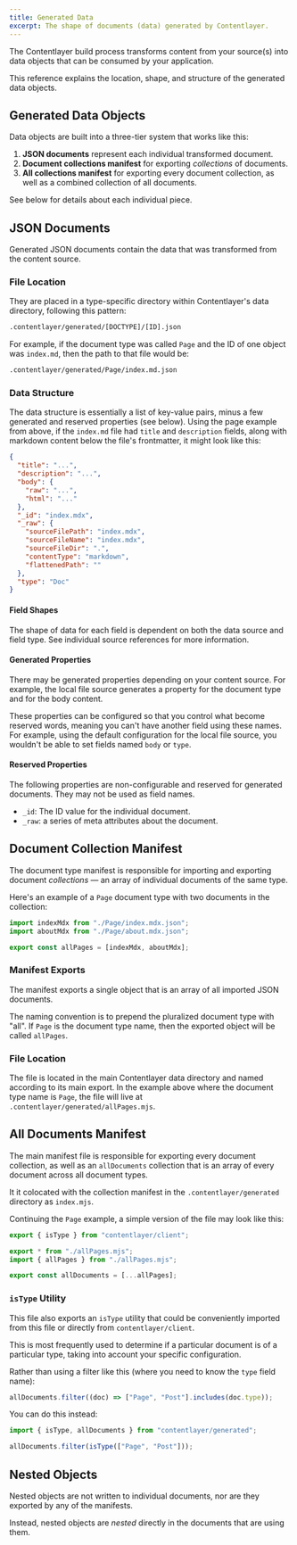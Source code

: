 ```yaml
---
title: Generated Data
excerpt: The shape of documents (data) generated by Contentlayer.
---
```


The Contentlayer build process transforms content from your source(s) into data objects that can be consumed by your application.

This reference explains the location, shape, and structure of the generated data objects.

## Generated Data Objects

Data objects are built into a three-tier system that works like this:

1. **JSON documents** represent each individual transformed document.
1. **Document collections manifest** for exporting _collections_ of documents.
1. **All collections manifest** for exporting every document collection, as well as a combined collection of all documents.

See below for details about each individual piece.

## JSON Documents

Generated JSON documents contain the data that was transformed from the content source.

### File Location

They are placed in a type-specific directory within Contentlayer's data directory, following this pattern:

```txt
.contentlayer/generated/[DOCTYPE]/[ID].json
```

For example, if the document type was called `Page` and the ID of one object was `index.md`, then the path to that file would be:

```txt
.contentlayer/generated/Page/index.md.json
```

### Data Structure

The data structure is essentially a list of key-value pairs, minus a few generated and reserved properties (see below). Using the page example from above, if the `index.md` file had `title` and `description` fields, along with markdown content below the file's frontmatter, it might look like this:

```json
{
  "title": "...",
  "description": "...",
  "body": {
    "raw": "...",
    "html": "..."
  },
  "_id": "index.mdx",
  "_raw": {
    "sourceFilePath": "index.mdx",
    "sourceFileName": "index.mdx",
    "sourceFileDir": ".",
    "contentType": "markdown",
    "flattenedPath": ""
  },
  "type": "Doc"
}
```

#### Field Shapes

The shape of data for each field is dependent on both the data source and field type. See individual source references for more information.

#### Generated Properties

There may be generated properties depending on your content source. For example, the local file source generates a property for the document type and for the body content.

These properties can be configured so that you control what become reserved words, meaning you can't have another field using these names. For example, using the default configuration for the local file source, you wouldn't be able to set fields named `body` or `type`.

#### Reserved Properties

The following properties are non-configurable and reserved for generated documents. They may not be used as field names.

- `_id`: The ID value for the individual document.
- `_raw`: a series of meta attributes about the document.

## Document Collection Manifest

The document type manifest is responsible for importing and exporting document _collections_ — an array of individual documents of the same type.

Here's an example of a `Page` document type with two documents in the collection:

```js
import indexMdx from "./Page/index.mdx.json";
import aboutMdx from "./Page/about.mdx.json";

export const allPages = [indexMdx, aboutMdx];
```

### Manifest Exports

The manifest exports a single object that is an array of all imported JSON documents.

The naming convention is to prepend the pluralized document type with "all". If `Page` is the document type name, then the exported object will be called `allPages`.

### File Location

The file is located in the main Contentlayer data directory and named according to its main export. In the example above where the document type name is `Page`, the file will live at `.contentlayer/generated/allPages.mjs`.

## All Documents Manifest

The main manifest file is responsible for exporting every document collection, as well as an `allDocuments` collection that is an array of every document across all document types.

It it colocated with the collection manifest in the `.contentlayer/generated` directory as `index.mjs`.

Continuing the `Page` example, a simple version of the file may look like this:

```js
export { isType } from "contentlayer/client";

export * from "./allPages.mjs";
import { allPages } from "./allPages.mjs";

export const allDocuments = [...allPages];
```

### `isType` Utility

This file also exports an `isType` utility that could be conveniently imported from this file or directly from `contentlayer/client`.

This is most frequently used to determine if a particular document is of a particular type, taking into account your specific configuration.

Rather than using a filter like this (where you need to know the `type` field name):

```js
allDocuments.filter((doc) => ["Page", "Post"].includes(doc.type));
```

You can do this instead:

```js
import { isType, allDocuments } from "contentlayer/generated";

allDocuments.filter(isType(["Page", "Post"]));
```

## Nested Objects

Nested objects are not written to individual documents, nor are they exported by any of the manifests.

Instead, nested objects are _nested_ directly in the documents that are using them.
